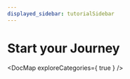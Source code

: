 ```yaml
---
displayed_sidebar: tutorialSidebar
---
```


# Start your Journey

<!--

    Inner Core Docs: Inner Core, Core Engine and Horizon documentation
    Copyright (C) 2022  Nernar (https://github.com/nernar)

    This program is free software: you can redistribute it and/or modify
    it under the terms of the GNU General Public License as published by
    the Free Software Foundation, either version 3 of the License, or
    (at your option) any later version.

    This program is distributed in the hope that it will be useful,
    but WITHOUT ANY WARRANTY; without even the implied warranty of
    MERCHANTABILITY or FITNESS FOR A PARTICULAR PURPOSE.  See the
    GNU General Public License for more details.

    You should have received a copy of the GNU General Public License
    along with this program.  If not, see <https://www.gnu.org/licenses/>.

	Maintained and distributed by MaXFeeD (maxfeed.nernar@outlook.com)

-->


<DocMap exploreCategories={ true } />
